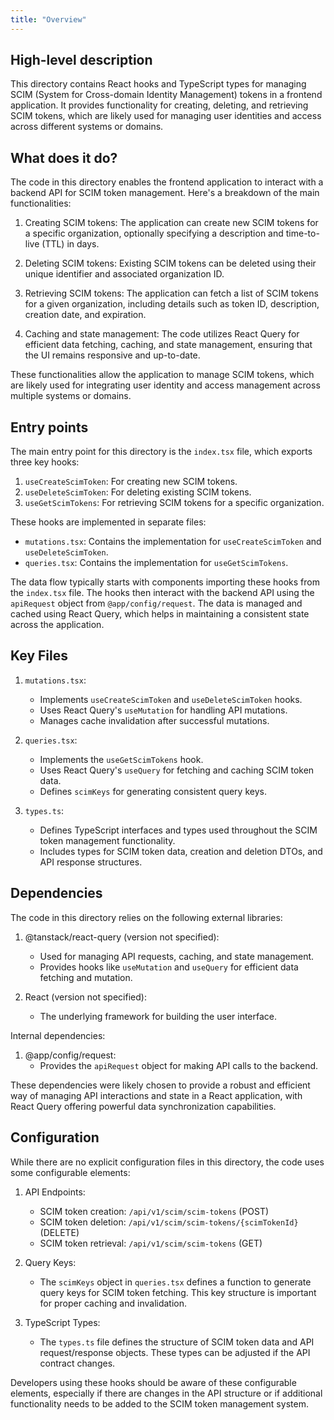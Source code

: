 ```yaml
---
title: "Overview"
---
```


## High-level description

This directory contains React hooks and TypeScript types for managing SCIM (System for Cross-domain Identity Management) tokens in a frontend application. It provides functionality for creating, deleting, and retrieving SCIM tokens, which are likely used for managing user identities and access across different systems or domains.

## What does it do?

The code in this directory enables the frontend application to interact with a backend API for SCIM token management. Here's a breakdown of the main functionalities:

1. Creating SCIM tokens: The application can create new SCIM tokens for a specific organization, optionally specifying a description and time-to-live (TTL) in days.

2. Deleting SCIM tokens: Existing SCIM tokens can be deleted using their unique identifier and associated organization ID.

3. Retrieving SCIM tokens: The application can fetch a list of SCIM tokens for a given organization, including details such as token ID, description, creation date, and expiration.

4. Caching and state management: The code utilizes React Query for efficient data fetching, caching, and state management, ensuring that the UI remains responsive and up-to-date.

These functionalities allow the application to manage SCIM tokens, which are likely used for integrating user identity and access management across multiple systems or domains.

## Entry points

The main entry point for this directory is the `index.tsx` file, which exports three key hooks:

1. `useCreateScimToken`: For creating new SCIM tokens.
2. `useDeleteScimToken`: For deleting existing SCIM tokens.
3. `useGetScimTokens`: For retrieving SCIM tokens for a specific organization.

These hooks are implemented in separate files:

- `mutations.tsx`: Contains the implementation for `useCreateScimToken` and `useDeleteScimToken`.
- `queries.tsx`: Contains the implementation for `useGetScimTokens`.

The data flow typically starts with components importing these hooks from the `index.tsx` file. The hooks then interact with the backend API using the `apiRequest` object from `@app/config/request`. The data is managed and cached using React Query, which helps in maintaining a consistent state across the application.

## Key Files

1. `mutations.tsx`:
   - Implements `useCreateScimToken` and `useDeleteScimToken` hooks.
   - Uses React Query's `useMutation` for handling API mutations.
   - Manages cache invalidation after successful mutations.

2. `queries.tsx`:
   - Implements the `useGetScimTokens` hook.
   - Uses React Query's `useQuery` for fetching and caching SCIM token data.
   - Defines `scimKeys` for generating consistent query keys.

3. `types.ts`:
   - Defines TypeScript interfaces and types used throughout the SCIM token management functionality.
   - Includes types for SCIM token data, creation and deletion DTOs, and API response structures.

## Dependencies

The code in this directory relies on the following external libraries:

1. @tanstack/react-query (version not specified):
   - Used for managing API requests, caching, and state management.
   - Provides hooks like `useMutation` and `useQuery` for efficient data fetching and mutation.

2. React (version not specified):
   - The underlying framework for building the user interface.

Internal dependencies:

1. @app/config/request:
   - Provides the `apiRequest` object for making API calls to the backend.

These dependencies were likely chosen to provide a robust and efficient way of managing API interactions and state in a React application, with React Query offering powerful data synchronization capabilities.

## Configuration

While there are no explicit configuration files in this directory, the code uses some configurable elements:

1. API Endpoints:
   - SCIM token creation: `/api/v1/scim/scim-tokens` (POST)
   - SCIM token deletion: `/api/v1/scim/scim-tokens/{scimTokenId}` (DELETE)
   - SCIM token retrieval: `/api/v1/scim/scim-tokens` (GET)

2. Query Keys:
   - The `scimKeys` object in `queries.tsx` defines a function to generate query keys for SCIM token fetching. This key structure is important for proper caching and invalidation.

3. TypeScript Types:
   - The `types.ts` file defines the structure of SCIM token data and API request/response objects. These types can be adjusted if the API contract changes.

Developers using these hooks should be aware of these configurable elements, especially if there are changes in the API structure or if additional functionality needs to be added to the SCIM token management system.